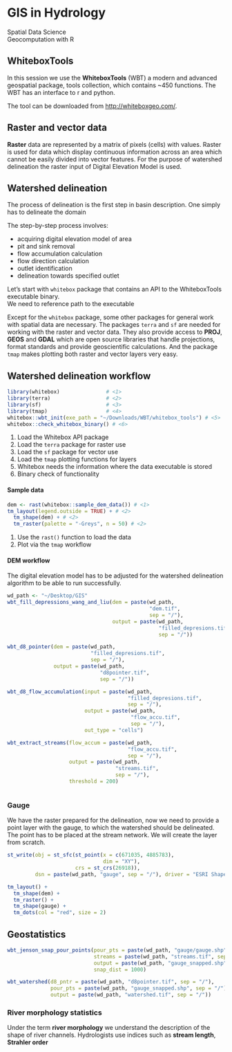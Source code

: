 # GIS in Hydrology

Spatial Data Science\    
Geocomputation with R

## WhiteboxTools

In this session we use the **WhiteboxTools** (WBT) a modern and advanced geospatial 
package, tools collection, which contains \~450 functions. The WBT has an interface 
to r and python. 

The tool can be downloaded from [http://whiteboxgeo.com/](http://whiteboxgeo.com/).

## Raster and vector data

**Raster** data are represented by a matrix of pixels (cells) with values. Raster
is used for data which display continuous information across an area which cannot
be easily divided into vector features. For the purpose of watershed delineation
the raster input of Digital Elevation Model is used.

## Watershed delineation

The process of delineation is the first step in basin description. One simply has 
to delineate the domain

The step-by-step process involves:\

  - acquiring digital elevation model of area\
  - pit and sink removal\
  - flow accumulation calculation \
  - flow direction calculation \
  - outlet identification \
  - delineation towards specified outlet\

Let's start with `whitebox` package that contains an API to the WhiteboxTools 
executable binary. \
We need to reference path to the executable 

Except for the `whitebox` package, some other packages for general work with spatial 
data are necessary. The packages `terra` and `sf` are needed for working with the 
raster and vector data. They also provide access to **PROJ**, **GEOS** and **GDAL** 
which are open source libraries that handle projections, format standards and provide 
geoscientific calculations. And the package `tmap` makes plotting both raster and 
vector layers very easy.

## Watershed delineation workflow

```r
library(whitebox)               # <1>
library(terra)                  # <2>
library(sf)                     # <3>
library(tmap)                   # <4> 
whitebox::wbt_init(exe_path = "~/Downloads/WBT/whitebox_tools") # <5>
whitebox::check_whitebox_binary() # <6>
```
1. Load the Whitebox API package
2. Load the `terra` package for raster use
3. Load the `sf` package for vector use
4. Load the `tmap` plotting functions for layers
5. Whitebox needs the information where the data executable is stored
6. Binary check of functionality


#### Sample data

```r
dem <- rast(whitebox::sample_dem_data()) # <1>
tm_layout(legend.outside = TRUE) + # <2>
  tm_shape(dem) + # <2>
  tm_raster(palette = "-Greys", n = 50) # <2>
```
1. Use the `rast()` function to load the data
2. Plot via the `tmap` workflow

#### DEM workflow
The digital elevation model has to be adjusted for the watershed delineation 
algorithm to be able to run successfully.

```r
wd_path <- "~/Desktop/GIS"
wbt_fill_depressions_wang_and_liu(dem = paste(wd_path, 
                                              "dem.tif", 
                                              sep = "/"), 
                                  output = paste(wd_path, 
                                                 "filled_depresions.tif", 
                                                 sep = "/"))

wbt_d8_pointer(dem = paste(wd_path, 
                           "filled_depresions.tif", 
                           sep = "/"), 
               output = paste(wd_path, 
                              "d8pointer.tif", 
                              sep = "/"))

wbt_d8_flow_accumulation(input = paste(wd_path, 
                                       "filled_depresions.tif", 
                                       sep = "/"),
                         output = paste(wd_path, 
                                        "flow_accu.tif", 
                                        sep = "/"), 
                         out_type = "cells")

wbt_extract_streams(flow_accum = paste(wd_path, 
                                       "flow_accu.tif", 
                                       sep = "/"), 
                    output = paste(wd_path, 
                                   "streams.tif", 
                                   sep = "/"), 
                    threshold = 200)



```

### Gauge

We have the raster prepared for the delineation, now we need to provide a point 
layer with the gauge, to which the watershed should be delineated. The point
has to be placed at the stream network. We will create the layer from scratch.

```r
st_write(obj = st_sfc(st_point(x = c(671035, 4885783), 
                               dim = "XY"), 
                      crs = st_crs(26918)), 
         dsn = paste(wd_path, "gauge", sep = "/"), driver = "ESRI Shapefile")
```


```r
tm_layout() +
  tm_shape(dem) +
  tm_raster() +
  tm_shape(gauge) +
  tm_dots(col = "red", size = 2)
```

## Geostatistics

```r
wbt_jenson_snap_pour_points(pour_pts = paste(wd_path, "gauge/gauge.shp", sep = "/"), 
                            streams = paste(wd_path, "streams.tif", sep = "/"), 
                            output = paste(wd_path, "gauge_snapped.shp", sep = "/"), 
                            snap_dist = 1000)
```

```r
wbt_watershed(d8_pntr = paste(wd_path, "d8pointer.tif", sep = "/"),
              pour_pts = paste(wd_path, "gauge_snapped.shp", sep = "/"), 
              output = paste(wd_path, "watershed.tif", sep = "/"))
```

### River morphology statistics

Under the term **river morphology** we understand the description of the shape of river channels. Hydrologists use indices such as **stream length**, **Strahler order**





